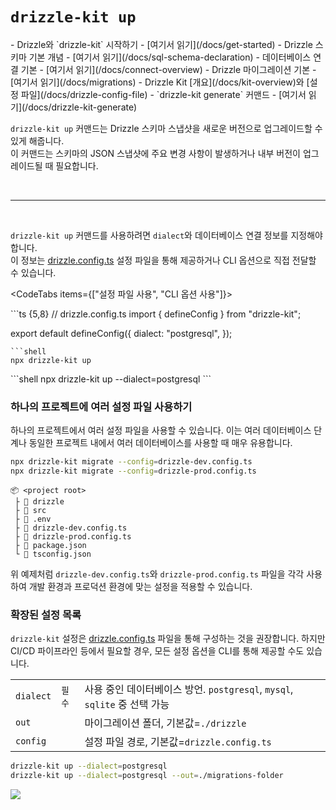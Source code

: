 
# `drizzle-kit up`


<Prerequisites>
- Drizzle와 `drizzle-kit` 시작하기 - [여기서 읽기](/docs/get-started)
- Drizzle 스키마 기본 개념 - [여기서 읽기](/docs/sql-schema-declaration)
- 데이터베이스 연결 기본 - [여기서 읽기](/docs/connect-overview)
- Drizzle 마이그레이션 기본 - [여기서 읽기](/docs/migrations)
- Drizzle Kit [개요](/docs/kit-overview)와 [설정 파일](/docs/drizzle-config-file)
- `drizzle-kit generate` 커맨드 - [여기서 읽기](/docs/drizzle-kit-generate)
</Prerequisites>

`drizzle-kit up` 커맨드는 Drizzle 스키마 스냅샷을 새로운 버전으로 업그레이드할 수 있게 해줍니다.  
이 커맨드는 스키마의 JSON 스냅샷에 주요 변경 사항이 발생하거나 내부 버전이 업그레이드될 때 필요합니다.

<br/>
<hr/>
<br/>

`drizzle-kit up` 커맨드를 사용하려면 `dialect`와 데이터베이스 연결 정보를 지정해야 합니다.  
이 정보는 [drizzle.config.ts](/docs/drizzle-config-file) 설정 파일을 통해 제공하거나 CLI 옵션으로 직접 전달할 수 있습니다.

<CodeTabs items={["설정 파일 사용", "CLI 옵션 사용"]}>
<Section>
```ts {5,8}
// drizzle.config.ts
import { defineConfig } from "drizzle-kit";

export default defineConfig({
  dialect: "postgresql",
});
```
```shell
npx drizzle-kit up
```
</Section>
```shell
npx drizzle-kit up --dialect=postgresql
```
</CodeTabs>


### 하나의 프로젝트에 여러 설정 파일 사용하기

하나의 프로젝트에서 여러 설정 파일을 사용할 수 있습니다. 이는 여러 데이터베이스 단계나 동일한 프로젝트 내에서 여러 데이터베이스를 사용할 때 매우 유용합니다.

```bash
npx drizzle-kit migrate --config=drizzle-dev.config.ts
npx drizzle-kit migrate --config=drizzle-prod.config.ts
```

```plaintext
📦 <project root>
 ├ 📂 drizzle
 ├ 📂 src
 ├ 📜 .env
 ├ 📜 drizzle-dev.config.ts
 ├ 📜 drizzle-prod.config.ts
 ├ 📜 package.json
 └ 📜 tsconfig.json
```

위 예제처럼 `drizzle-dev.config.ts`와 `drizzle-prod.config.ts` 파일을 각각 사용하여 개발 환경과 프로덕션 환경에 맞는 설정을 적용할 수 있습니다.


### 확장된 설정 목록

`drizzle-kit` 설정은 [drizzle.config.ts](/docs/drizzle-config-file) 파일을 통해 구성하는 것을 권장합니다. 하지만 CI/CD 파이프라인 등에서 필요할 경우, 모든 설정 옵션을 CLI를 통해 제공할 수도 있습니다.

|           |            |                                                                         |
| :-------- | :--------- | :---------------------------------------------------------------------- |
| `dialect` | `필수`     | 사용 중인 데이터베이스 방언. `postgresql`, `mysql`, `sqlite` 중 선택 가능 |
| `out`     |            | 마이그레이션 폴더, 기본값=`./drizzle`                                   |
| `config`  |            | 설정 파일 경로, 기본값=`drizzle.config.ts`                              |

```bash
drizzle-kit up --dialect=postgresql
drizzle-kit up --dialect=postgresql --out=./migrations-folder
```

![](@/assets/gifs/up_mysql.gif)


